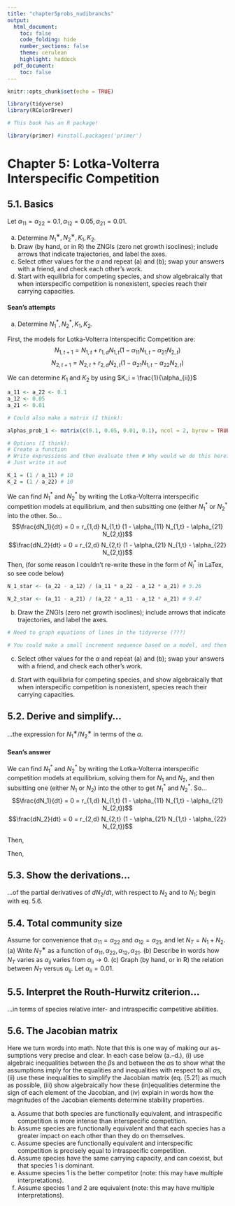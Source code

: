 ```yaml
---
title: "chapter5probs_nudibranchs"
output: 
  html_document:
    toc: false
    code_folding: hide
    number_sections: false
    theme: cerulean
    highlight: haddock
  pdf_document:
    toc: false
---
```


```r
knitr::opts_chunk$set(echo = TRUE)

library(tidyverse)
library(RColorBrewer)

# This book has an R package!

library(primer) #install.packages('primer')
```

# Chapter 5: Lotka-Volterra Interspecific Competition {.tabset}

## 5.1. Basics

Let $\alpha_{11} = \alpha_{22} = 0.1, \alpha_{12} = 0.05, \alpha_{21} = 0.01$.

(a) Determine $N_1^∗, N_2^∗, K_1, K_2$.
(b) Draw (by hand, or in R) the ZNGIs (zero net growth isoclines); include arrows that indicate trajectories, and label the axes.
(c) Select other values for the $\alpha$ and repeat (a) and (b); swap your answers with a friend, and check each other’s work.
(d) Start with equilibria for competing species, and show algebraically that when interspecific competition is nonexistent, species reach their carrying capacities.

#### Sean's attempts

(a) Determine $N_1^*, N_2^*, K_1, K_2$.

First, the models for Lotka-Volterra Interspecific Competition are: $$N_{1,t+1} = N_{1,t} + r_{1,d} N_{1,t} (1 - \alpha_{11} N_{1,t} - \alpha_{21} N_{2,t})$$ $$N_{2,t+1} = N_{2,t} + r_{2,d} N_{2,t} (1 - \alpha_{21} N_{1,t} - \alpha_{22} N_{2,t})$$

We can determine $K_1$ and $K_2$ by using $K_i = \frac{1}{\alpha_{ii}}$

```r

a_11 <- a_22 <- 0.1
a_12 <- 0.05
a_21 <- 0.01

# Could also make a matrix (I think):

alphas_prob_1 <- matrix(c(0.1, 0.05, 0.01, 0.1), ncol = 2, byrow = TRUE) # But would we only do this if we were going to insert this matrix into a model that considers which alpha is which, right?

# Options (I think):
# Create a function
# Write expressions and then evaluate them # Why would we do this here?
# Just write it out

K_1 = (1 / a_11) # 10
K_2 = (1 / a_22) # 10
```

We can find $N_1^*$ and $N_2^*$ by writing the Lotka-Volterra interspecific competition models at equilibrium, and then subsitting one (either $N_1^*$ or $N_2^*$ into the other. So... $$\frac{dN_1}{dt} = 0 = r_{1,d} N_{1,t} (1 - \alpha_{11} N_{1,t} - \alpha_{21} N_{2,t})$$ $$\frac{dN_2}{dt} = 0 = r_{2,d} N_{2,t} (1 - \alpha_{21} N_{1,t} - \alpha_{22} N_{2,t})$$
Then, (for some reason I couldn't re-write these in the form of $N_i^*$ in LaTex, so see code below)
```r
N_1_star <- (a_22 - a_12) / (a_11 * a_22 - a_12 * a_21) # 5.26

N_2_star <- (a_11 - a_21) / (a_22 * a_11 - a_12 * a_21) # 9.47
```

(b) Draw the ZNGIs (zero net growth isoclines); include arrows that indicate trajectories, and label the axes.

```r
# Need to graph equations of lines in the tidyverse (???)

# You could make a small increment sequence based on a model, and then used predict to graph it?
```


(c) Select other values for the $\alpha$ and repeat (a) and (b); swap your answers with a friend, and check each other’s work.

(d) Start with equilibria for competing species, and show algebraically that when interspecific competition is nonexistent, species reach their carrying capacities.

## 5.2. Derive and simplify...

...the expression for $N_1^∗/N_2^∗$ in terms of the $\alpha$.

#### Sean's answer

We can find $N_1^*$ and $N_2^*$ by writing the Lotka-Volterra interspecific competition models at equilibrium, solving them for $N_1$ and $N_2$, and then subsitting one (either $N_1$ or $N_2$) into the other to get $N_1^*$ and $N_2^*$. So... $$\frac{dN_1}{dt} = 0 = r_{1,d} N_{1,t} (1 - \alpha_{11} N_{1,t} - \alpha_{21} N_{2,t})$$ $$\frac{dN_2}{dt} = 0 = r_{2,d} N_{2,t} (1 - \alpha_{21} N_{1,t} - \alpha_{22} N_{2,t})$$

Then,

Then,

## 5.3. Show the derivations...

...of the partial derivatives of $dN_2/dt$, with respect to $N_2$ and to $N_1$; begin with eq. 5.6.

## 5.4. Total community size

Assume for convenience that $\alpha_{11} = \alpha_{22}$ and $\alpha_{12} = \alpha_{21}$, and let $N_T = N_1 + N_2$. (a) Write $N_T^∗$ as a function of $\alpha_{11}, \alpha_{22}, \alpha_{12}, \alpha_{21}$.
(b) Describe in words how $N_T$ varies as $\alpha_{ij}$ varies from $\alpha_{ii} \rightarrow 0$.
(c) Graph (by hand, or in R) the relation between $N_T$ versus $\alpha_{ij}$. Let $\alpha_{ii} = 0.01$.

## 5.5. Interpret the Routh-Hurwitz criterion...

...in terms of species relative inter- and intraspecific competitive abilities.

## 5.6. The Jacobian matrix

Here we turn words into math. Note that this is one way of making our as- sumptions very precise and clear. In each case below (a.–d.), (i) use algebraic inequalities between the $\beta$s and between the $\alpha$s to show what the assumptions imply for the equalities and inequalities with respect to all $\alpha$s, (ii) use these inequalities to simplify the Jacobian matrix (eq. (5.21) as much as possible, (iii) show algebraically how these (in)equalities determine the sign of each element of the Jacobian, and (iv) explain in words how the magnitudes of the Jacobian elements determine stability properties.

(a) Assume that both species are functionally equivalent, and intraspecific competition is more intense than interspecific competition.
(b) Assume species are functionally equivalent and that each species has a greater impact on each other than they do on themselves.
(c) Assume species are functionally equivalent and interspecific competition is
precisely equal to intraspecific competition.
(d) Assume species have the same carrying capacity, and can coexist, but that species 1 is dominant.
(e) Assume species 1 is the better competitor (note: this may have multiple interpretations).
(f) Assume species 1 and 2 are equivalent (note: this may have multiple interpretations).
